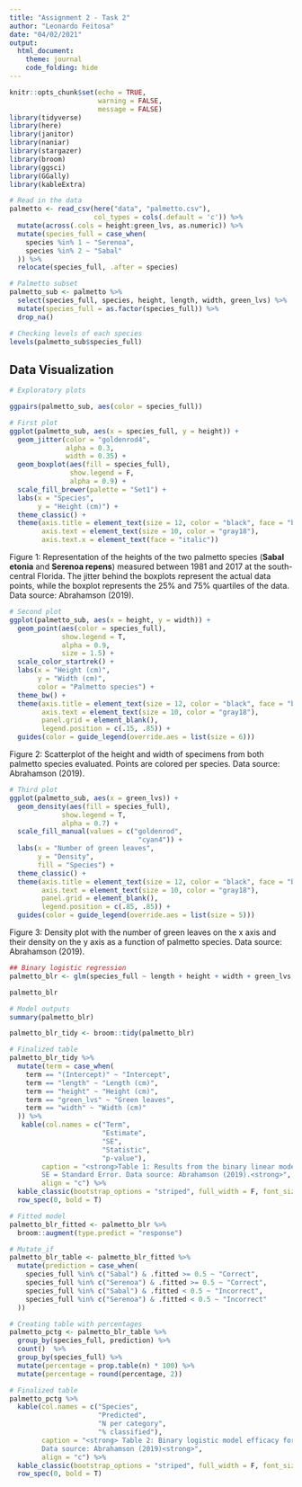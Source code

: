 ```yaml
---
title: "Assignment 2 - Task 2"
author: "Leonardo Feitosa"
date: "04/02/2021"
output: 
  html_document:
    theme: journal
    code_folding: hide
---
```


```r
knitr::opts_chunk$set(echo = TRUE,
                      warning = FALSE,
                      message = FALSE)
library(tidyverse)
library(here)
library(janitor)
library(naniar)
library(stargazer)
library(broom)
library(ggsci)
library(GGally)
library(kableExtra)
```




```r
# Read in the data
palmetto <- read_csv(here("data", "palmetto.csv"), 
                     col_types = cols(.default = 'c')) %>% 
  mutate(across(.cols = height:green_lvs, as.numeric)) %>% 
  mutate(species_full = case_when(
    species %in% 1 ~ "Serenoa",
    species %in% 2 ~ "Sabal"
  )) %>% 
  relocate(species_full, .after = species)

# Palmetto subset
palmetto_sub <- palmetto %>% 
  select(species_full, species, height, length, width, green_lvs) %>% 
  mutate(species_full = as.factor(species_full)) %>% 
  drop_na()

# Checking levels of each species
levels(palmetto_sub$species_full)
```



## Data Visualization

```r
# Exploratory plots

ggpairs(palmetto_sub, aes(color = species_full))
```

```r
# First plot
ggplot(palmetto_sub, aes(x = species_full, y = height)) +
  geom_jitter(color = "goldenrod4",
              alpha = 0.3,
              width = 0.35) +
  geom_boxplot(aes(fill = species_full),
               show.legend = F,
               alpha = 0.9) +
  scale_fill_brewer(palette = "Set1") +
  labs(x = "Species",
       y = "Height (cm)") +
  theme_classic() +
  theme(axis.title = element_text(size = 12, color = "black", face = "bold"),
        axis.text = element_text(size = 10, color = "gray18"),
        axis.text.x = element_text(face = "italic"))
```

Figure 1: Representation of the heights of the two palmetto species (**Sabal etonia** and **Serenoa repens**) measured between 1981 and 2017 at the south-central Florida. The jitter behind the boxplots represent the actual data points, while the boxplot represents the 25% and 75% quartiles of the data. Data source: Abrahamson (2019).

```r
# Second plot
ggplot(palmetto_sub, aes(x = height, y = width)) +
  geom_point(aes(color = species_full),
             show.legend = T,
             alpha = 0.9,
             size = 1.5) +
  scale_color_startrek() +
  labs(x = "Height (cm)",
       y = "Width (cm)",
       color = "Palmetto species") +
  theme_bw() +
  theme(axis.title = element_text(size = 12, color = "black", face = "bold"),
        axis.text = element_text(size = 10, color = "gray18"),
        panel.grid = element_blank(),
        legend.position = c(.15, .85)) +
  guides(color = guide_legend(override.aes = list(size = 6)))
```

Figure 2: Scatterplot of the height and width of specimens from both palmetto species evaluated. Points are colored per species. Data source: Abrahamson (2019).

```r
# Third plot
ggplot(palmetto_sub, aes(x = green_lvs)) +
  geom_density(aes(fill = species_full),
             show.legend = T,
             alpha = 0.7) +
  scale_fill_manual(values = c("goldenrod",
                                "cyan4")) +
  labs(x = "Number of green leaves",
       y = "Density",
       fill = "Species") +
  theme_classic() +
  theme(axis.title = element_text(size = 12, color = "black", face = "bold"),
        axis.text = element_text(size = 10, color = "gray18"),
        panel.grid = element_blank(),
        legend.position = c(.85, .85)) +
  guides(color = guide_legend(override.aes = list(size = 5)))
```

Figure 3: Density plot with the number of green leaves on the x axis and their density on the y axis as a function of palmetto species. Data source: Abrahamson (2019).


```r
## Binary logistic regression
palmetto_blr <- glm(species_full ~ length + height + width + green_lvs, data = palmetto_sub, family = "binomial")

palmetto_blr

# Model outputs
summary(palmetto_blr)

palmetto_blr_tidy <- broom::tidy(palmetto_blr) 

```

```r
# Finalized table
palmetto_blr_tidy %>%
  mutate(term = case_when(
    term == "(Intercept)" ~ "Intercept",
    term == "length" ~ "Length (cm)",
    term == "height" ~ "Height (cm)",
    term == "green_lvs" ~ "Green leaves",
    term == "width" ~ "Width (cm)"
  )) %>% 
   kable(col.names = c("Term",
                       "Estimate",
                       "SE",
                       "Statistic",
                       "p-value"),
        caption = "<strong>Table 1: Results from the binary linear model on palmetto species.
        SE = Standard Error. Data source: Abrahamson (2019).<strong>",
        align = "c") %>% 
  kable_classic(bootstrap_options = "striped", full_width = F, font_size = 18) %>% 
  row_spec(0, bold = T)
```




```r
# Fitted model
palmetto_blr_fitted <- palmetto_blr %>% 
  broom::augment(type.predict = "response")

# Mutate_if
palmetto_blr_table <- palmetto_blr_fitted %>% 
  mutate(prediction = case_when(
    species_full %in% c("Sabal") & .fitted >= 0.5 ~ "Correct",
    species_full %in% c("Serenoa") & .fitted >= 0.5 ~ "Correct",
    species_full %in% c("Sabal") & .fitted < 0.5 ~ "Incorrect",
    species_full %in% c("Serenoa") & .fitted < 0.5 ~ "Incorrect"
  )) 

# Creating table with percentages
palmetto_pctg <- palmetto_blr_table %>% 
  group_by(species_full, prediction) %>% 
  count()  %>% 
  group_by(species_full) %>% 
  mutate(percentage = prop.table(n) * 100) %>% 
  mutate(percentage = round(percentage, 2))
```



```r
# Finalized table
palmetto_pctg %>%  
  kable(col.names = c("Species",
                      "Predicted",
                      "N per category",
                      "% classified"),
        caption = "<strong> Table 2: Binary logistic model efficacy for classifying Palmetto species. 
        Data source: Abrahamson (2019)<strong>",
        align = "c") %>% 
  kable_classic(bootstrap_options = "striped", full_width = F, font_size = 18) %>% 
  row_spec(0, bold = T)

```























